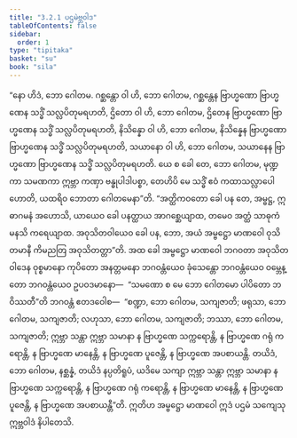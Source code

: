```yaml
---
title: "3.2.1 ပဌမဲဗ္ဘဝါဒ"
tableOfContents: false
sidebar:
  order: 1
type: "tipitaka"
basket: "su"
book: "sila"
---
```



<DynamicBreadcrumb />

<Division number="263" book="sila" e="ch" v="6" p="85">

<Paragraph number="357" book="sila">
“နော ဟိဒံ, ဘော ဂေါတမ. ဂစ္ဆန္တော ဝါ ဟိ, ဘော ဂေါတမ, ဂစ္ဆန္တေန ဗြာဟ္မဏော ဗြာဟ္မဏေန သဒ္ဓိံ သလ္လပိတုမရဟတိ, ဌိတော ဝါ ဟိ, ဘော ဂေါတမ, ဌိတေန ဗြာဟ္မဏော ဗြာဟ္မဏေန သဒ္ဓိံ သလ္လပိတုမရဟတိ, နိသိန္နော ဝါ ဟိ, ဘော ဂေါတမ, နိသိန္နေန ဗြာဟ္မဏော ဗြာဟ္မဏေန သဒ္ဓိံ သလ္လပိတုမရဟတိ, သယာနော ဝါ ဟိ, ဘော ဂေါတမ, သယာနေန ဗြာဟ္မဏော ဗြာဟ္မဏေန သဒ္ဓိံ သလ္လပိတုမရဟတိ. ယေ စ ခေါ တေ, ဘော ဂေါတမ, မုဏ္ဍကာ သမဏကာ ဣဗ္ဘာ ကဏှာ ဗန္ဓုပါဒါပစ္စာ, တေဟိပိ မေ သဒ္ဓိံ ဧဝံ ကထာသလ္လာပေါ ဟောတိ, ယထရိဝ ဘောတာ ဂေါတမေနာ”တိ. “အတ္ထိကဝတော ခေါ ပန တေ, အမ္ဗဋ္ဌ, ဣဓာဂမနံ အဟောသိ, ယာယေဝ ခေါ ပနတ္ထာယ အာဂစ္ဆေယျာထ, တမေဝ အတ္ထံ သာဓုကံ မနသိ ကရေယျာထ. အဝုသိတဝါယေဝ ခေါ ပန, ဘော, အယံ အမ္ဗဋ္ဌော မာဏဝေါ ဝုသိတမာနီ ကိမညတြ အဝုသိတတ္တာ”တိ.
</Paragraph>

</Division>
<Division number="264" book="sila" e="ch" v="6" p="85">

<Paragraph number="358" book="sila">
အထ ခေါ အမ္ဗဋ္ဌော မာဏဝေါ ဘဂဝတာ အဝုသိတဝါဒေန ဝုစ္စမာနော ကုပိတော အနတ္တမနော ဘဂဝန္တံယေဝ ခုံသေန္တော ဘဂဝန္တံယေဝ ဝမ္ဘေန္တော ဘဂဝန္တံယေဝ ဥပဝဒမာနော—  “သမဏော စ မေ ဘော ဂေါတမော ပါပိတော ဘဝိဿတီ”တိ ဘဂဝန္တံ ဧတဒဝေါစ—  “စဏ္ဍာ, ဘော ဂေါတမ, သကျဇာတိ; ဖရုသာ, ဘော ဂေါတမ, သကျဇာတိ; လဟုသာ, ဘော ဂေါတမ, သကျဇာတိ; ဘဿာ, ဘော ဂေါတမ, သကျဇာတိ; ဣဗ္ဘာ သန္တာ ဣဗ္ဘာ သမာနာ န ဗြာဟ္မဏေ သက္ကရောန္တိ, န ဗြာဟ္မဏေ ဂရုံ ကရောန္တိ, န ဗြာဟ္မဏေ မာနေန္တိ, န ဗြာဟ္မဏေ ပူဇေန္တိ, န ဗြာဟ္မဏေ အပစာယန္တိ. တယိဒံ, ဘော ဂေါတမ, နစ္ဆန္နံ, တယိဒံ နပ္ပတိရူပံ, ယဒိမေ သကျာ ဣဗ္ဘာ သန္တာ ဣဗ္ဘာ သမာနာ န ဗြာဟ္မဏေ သက္ကရောန္တိ, န ဗြာဟ္မဏေ ဂရုံ ကရောန္တိ, န ဗြာဟ္မဏေ မာနေန္တိ, န ဗြာဟ္မဏေ ပူဇေန္တိ, န ဗြာဟ္မဏေ အပစာယန္တီ”တိ. ဣတိဟ အမ္ဗဋ္ဌော မာဏဝေါ ဣဒံ ပဌမံ သကျေသု ဣဗ္ဘဝါဒံ နိပါတေသိ.
</Paragraph>
</Division>